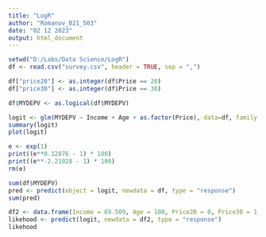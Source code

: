 ```yaml
---
title: "LogR"
author: "Romanov_B21_503"
date: "02 12 2023"
output: html_document
---
```


```r
setwd("D:/Labs/Data Science/LogR")
df <- read.csv("survey.csv", header = TRUE, sep = ",")
```

```r
df["price20"] <- as.integer(df$Price == 20)
df["price30"] <- as.integer(df$Price == 30)
```

```r
df$MYDEPV <- as.logical(df$MYDEPV)
```

```r
logit <- glm(MYDEPV ~ Income + Age + as.factor(Price), data=df, family = binomial(link="logit"), na.action = na.pass)
summary(logit)
plot(logit)
```

```r
e <- exp(1)
print((e**0.12876 - 1) * 100)
print((e**-2.21028 - 1) * 100)
rm(e)
```

```r
sum(df$MYDEPV)
pred <- predict(object = logit, newdata = df, type = "response")
sum(pred)
```

```r
df2 <- data.frame(Income = 69.509, Age = 100, Price20 = 0, Price30 = 1, Price = 30)
likehood <- predict(logit, newdata = df2, type = "response")
likehood
```
